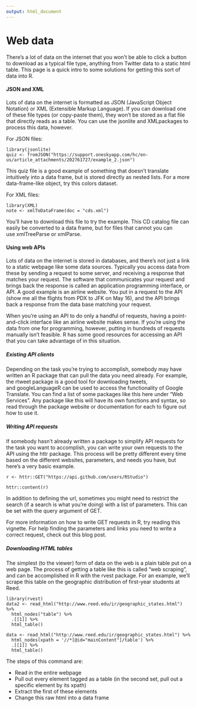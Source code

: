 ```yaml
---
output: html_document
---
```


# Web data
There’s a lot of data on the internet that you won’t be able to click a button to download as a typical file type, anything from Twitter data to a static html table. This page is a quick intro to some solutions for getting this sort of data into R.

#### JSON and XML
Lots of data on the internet is formatted as JSON (JavaScript Object Notation) or XML (Extensible Markup Language). If you can download one of these file types (or copy-paste them), they won’t be stored as a flat file that directly reads as a table. You can use the jsonlite and XMLpackages to process this data, however.

For JSON files:

```
library(jsonlite)
quiz <- fromJSON("https://support.oneskyapp.com/hc/en-us/article_attachments/202761727/example_2.json")
```

This quiz file is a good example of something that doesn’t translate intuitively into a data frame, but is stored directly as nested lists. For a more data-frame-like object, try this colors dataset.

For XML files:

```
library(XML)
note <- xmlToDataFrame(doc = "cds.xml")
```

You’ll have to download this file to try the example. This CD catalog file can easily be converted to a data frame, but for files that cannot you can use xmlTreeParse or xmlParse.

#### Using web APIs

Lots of data on the internet is stored in databases, and there’s not just a link to a static webpage like some data sources. Typically you access data from these by sending a request to some server, and receiving a response that matches your request. The software that communicates your request and brings back the response is called an application programming interface, or API. A good example is an airline website. You put in a request to the API (show me all the flights from PDX to JFK on May 16), and the API brings back a response from the data base matching your request.

When you’re using an API to do only a handful of requests, having a point-and-click interface like an airline website makes sense. If you’re using the data from one for programming, however, putting in hundreds of requests manually isn’t feasible. R has some good resources for accessing an API that you can take advantage of in this situation.

##### Existing API clients

Depending on the task you’re trying to accomplish, somebody may have written an R package that can pull the data you need already. For example, the rtweet package is a good tool for downloading tweets, and googleLanguageR can be used to access the functionality of Google Translate. You can find a list of some packages like this here under “Web Services”. Any package like this will have its own functions and syntax, so read through the package website or documentation for each to figure out how to use it.

#####  Writing API requests

If somebody hasn’t already written a package to simplify API requests for the task you want to accomplish, you can write your own requests to the API using the httr package. This process will be pretty different every time based on the different websites, parameters, and needs you have, but here’s a very basic example.

```
r <- httr::GET("https://api.github.com/users/RStudio")

httr::content(r)
```

In addition to defining the url, sometimes you might need to restrict the search (if a search is what you’re doing) with a list of parameters. This can be set with the query argument of GET.

For more information on how to write GET requests in R, try reading this vignette. For help finding the parameters and links you need to write a correct request, check out this blog post.

##### Downloading HTML tables

The simplest (to the viewer) form of data on the web is a plain table put on a web page. The process of getting a table like this is called “web scraping”, and can be accomplished in R with the rvest package. For an example, we’ll scrape this table on the geographic distribution of first-year students at Reed.

```
library(rvest)
data2 <- read_html("http://www.reed.edu/ir/geographic_states.html") %>%
  html_nodes("table") %>%
  .[[1]] %>%
  html_table()

data <- read_html("http://www.reed.edu/ir/geographic_states.html") %>%
  html_nodes(xpath = '//*[@id="mainContent"]/table') %>%
  .[[1]] %>%
  html_table()
```

The steps of this command are:

* Read in the entire webpage
* Pull out every element tagged as a table (in the second set, pull out a specific element by its xpath)
* Extract the first of these elements
* Change this raw html into a data frame
